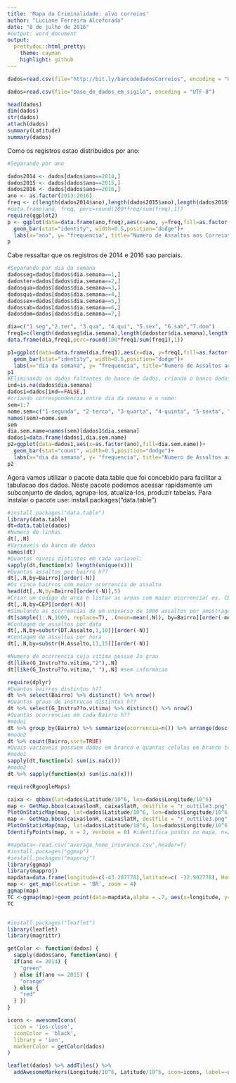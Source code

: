 ```yaml
---
title: 'Mapa da Criminalidade: alvo correios'
author: "Luciane Ferreira Alcoforado"
date: "8 de julho de 2016"
#output: word_document
output:
  prettydoc::html_pretty:
    theme: cayman
    highlight: github
---
```

```r
dados=read.csv(file="http://bit.ly/bancodedadosCorreios", encoding = "UTF-8")
```

```r
dados=read.csv(file="base_de_dados_em_sigilo", encoding = "UTF-8")
```

```r
head(dados)
dim(dados)
str(dados)
attach(dados)
summary(Latitude)
summary(dados)
```

Como os registros estao distribuidos por ano:
```r
#Separando por ano

dados2014 <- dados[dados$ano==2014,]
dados2015 <- dados[dados$ano==2015,]
dados2016 <- dados[dados$ano==2016,]
ano <- as.factor(2013:2016)
freq <- c(length(dados2014$ano),length(dados2015$ano),length(dados2016$ano))
#data.frame(ano, freq, perc=round(100*freq/sum(freq),1))
require(ggplot2)
p <- ggplot(data=data.frame(ano,freq),aes(x=ano, y=freq,fill=as.factor(freq)))+
  geom_bar(stat="identity", width=0.5,position="dodge")+
  labs(x="ano", y= "frequencia", title="Numero de Assaltos aos Correios") 
p
```
Cabe ressaltar que os registros de 2014 e 2016 sao parciais.
```r
#Separando por dia da semana
dadosseg=dados[dados$dia.semana==1,]
dadoster=dados[dados$dia.semana==2,]
dadosqua=dados[dados$dia.semana==3,]
dadosqui=dados[dados$dia.semana==4,]
dadossex=dados[dados$dia.semana==5,]
dadossab=dados[dados$dia.semana==6,]
dadosdom=dados[dados$dia.semana==7,]

dia=c("1.seg","2.ter", "3.qua", "4.qui", "5.sex", "6.sab","7.dom")
freq1=c(length(dadosseg$dia.semana),length(dadoster$dia.semana),length(dadosqua$dia.semana),length(dadosqui$dia.semana),length(dadossex$dia.semana),length(dadossab$dia.semana),length(dadosdom$dia.semana))
data.frame(dia,freq1,perc=round(100*freq1/sum(freq1),1))

p1=ggplot(data=data.frame(dia,freq1),aes(x=dia, y=freq1,fill=as.factor(freq1)))+
  geom_bar(stat="identity", width=0.5,position="dodge")+
  labs(x="dia da semana", y= "frequencia", title="Numero de Assaltos aos Correios") 
p1
#Eliminando os dados faltantes do banco de dados, criando o banco dados1
ind=is.na(dados$dia.semana)
dados1=dados[ind==FALSE,]
#criando correspondencia entre dia da semana e o nome:
sem=1:7
nome.sem=c("1-segunda", "2-terca", "3-quarta", "4-quinta", "5-sexta", "6-sabado", "7-domingo")
names(sem)=nome.sem
sem
dia.sem.name=names(sem)[dados1$dia.semana]
dados1=data.frame(dados1,dia.sem.name)
p2=ggplot(data=dados1,aes(x=as.factor(ano),fill=dia.sem.name))+
  geom_bar(stat="count", width=0.5,position="dodge")+
  labs(x="dia da semana", y= "frequencia", title="Numero de Assaltos aos Correios") 
p2
```
Agora vamos utilizar o pacote data.table que foi concebido para facilitar a tabulacao dos dados. 
Neste pacote podemos acessar rapidamente um subconjunto de dados, agrupa-los, atualiza-los, produzir tabelas.
Para instalar o pacote use: install.packages("data.table")

```r
#install.packages("data.table")
library(data.table)
dt=data.table(dados)
#Numero de linhas
dt[,.N]
#Variaveis do banco de dados
names(dt)
#Quantos niveis distintos em cada variavel:
sapply(dt,function(x) length(unique(x)))
#Quantos assaltos por bairro h??
dt[,.N,by=Bairro][order(-N)]
#Os cinco bairros com maior ocorrencia de assalto
head(dt[,.N,by=Bairro][order(-N)],5)
#Criar um codigo de area e listar as areas com maior ocorrencia( ex. CEP)
dt[,.N,by=CEP][order(-N)]
#Simulando as ocorrencias de um universo de 1000 assaltos por amostragem sobre os dados
dt[sample(1:.N,1000, replace=T), .(mean=mean(.N)), by=Bairro][order(-mean)]
#Contagem de assaltos por data
dt[,.N,by=substr(DT.Assalto,1,10)][order(-N)]
#Contagem de assaltos por hora
dt[,.N,by=substr(H.Assalto,11,15)][order(-N)]

#Numero de ocorrencia cuja vitima possue 2o grau
dt[like(G_Instru??o.vitima,"2"),.N]
dt[like(G_Instru??o.vitima," "),.N] #sem informacao
```


```r
require(dplyr)
#Quantos bairros distintos h??
dt %>% select(Bairro) %>% distinct() %>% nrow()
#Quantos graus de instrucao distintos h??
dt %>% select(G_Instru??o.vitima) %>% distinct() %>% nrow()
#Quantas ocorrencias em cada Bairro h??
#modo1
dt %>% group_by(Bairro) %>% summarize(ocorrencia=n()) %>% arrange(desc(ocorrencia))
#modo2
dt %>% count(Bairro,sort=TRUE)
#Quais variaveis possuem dados em branco e quantas celulas em branco temos por variavel:
#modo1
sapply(dt,function(x) sum(is.na(x)))
#modo2
dt %>% sapply(function(x) sum(is.na(x)))

require(RgoogleMaps)

caixa <- qbbox(lat=dados$Latitude/10^6, lon=dados$Longitude/10^6)
map <- GetMap.bbox(caixa$lonR, caixa$latR, destfile = "r_outtile3.png", maptype="satellite")
PlotOnStaticMap(map, lat=dados$Latitude/10^6, lon=dados$Longitude/10^6,  pch=20, col=rgb(1,0,0,0.7), add=F)
map <- GetMap.bbox(caixa$lonR, caixa$latR, destfile = "r_outtile3.png", maptype="mobile")
PlotOnStaticMap(map, lat=dados$Latitude/10^6, lon=dados$Longitude/10^6,  pch=20, col=rgb(1,0,0,0.7), add=F)
IdentifyPoints(map, n = 2, verbose = 0) #identifica pontos no mapa, n=2 ? o n?mero de pontos

#mapdata<-read.csv("average_home_insurance.csv",header=T)
#install.packages("ggmap")
#install.packages("mapproj")
library(ggmap)
library(mapproj)
mapdata=data.frame(longitude=c(-43.207778),latitude=c( -22.902778), Home.Insurance=c(200))
map <- get_map(location = 'BR', zoom = 4)
ggmap(map)
TC <-ggmap(map)+geom_point(data=mapdata,alpha = .7, aes(x=longitude, y=latitude,size =Home.Insurance),color='red')+ggtitle("Average Home Insurance By City($)")
TC



```


```r
#install.packages("leaflet")
library(leaflet)
library(magrittr)

getColor <- function(dados) {
  sapply(dados$ano, function(ano) {
  if(ano <= 2014) {
    "green"
  } else if(ano <= 2015) {
    "orange"
  } else {
    "red"
  } })
}

icons <- awesomeIcons(
  icon = 'ios-close',
  iconColor = 'black',
  library = 'ion',
  markerColor = getColor(dados)
)

leaflet(dados) %>% addTiles() %>%
  addAwesomeMarkers(Longitude/10^6, Latitude/10^6, icon=icons, label=~as.character(ano))

```

